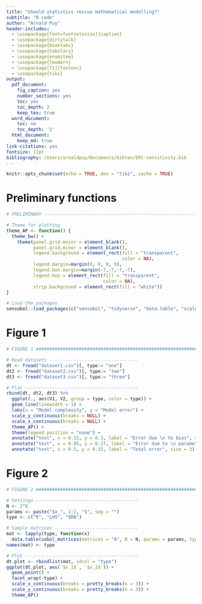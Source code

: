 ```yaml
---
title: "Should statistics rescue mathematical modelling?"
subtitle: "R code"
author: "Arnald Puy"
header-includes:
  - \usepackage[font=footnotesize]{caption}
  - \usepackage{dirtytalk}
  - \usepackage{booktabs}
  - \usepackage{tabulary}
  - \usepackage{enumitem}
  - \usepackage{lmodern}
  - \usepackage[T1]{fontenc}
  - \usepackage{tikz}
output:
  pdf_document:
    fig_caption: yes
    number_sections: yes
    toc: yes
    toc_depth: 2
    keep_tex: true
  word_document:
    toc: no
    toc_depth: '2'
  html_document:
    keep_md: true
link-citations: yes
fontsize: 11pt
bibliography: /Users/arnaldpuy/Documents/bibtex/ERC-sensitivity.bib
---
```


```r
knitr::opts_chunk$set(echo = TRUE, dev = "tikz", cache = TRUE)
```

\newpage

# Preliminary functions

```r

# PRELIMINARY ------------------------------------------------------------------

# Theme for plotting
theme_AP <- function() {
  theme_bw() +
    theme(panel.grid.major = element_blank(),
          panel.grid.minor = element_blank(),
          legend.background = element_rect(fill = "transparent",
                                           color = NA),
          legend.margin=margin(0, 0, 0, 0),
          legend.box.margin=margin(-7,-7,-7,-7), 
          legend.key = element_rect(fill = "transparent",
                                    color = NA), 
          strip.background = element_rect(fill = "white"))
}

# Load the packages
sensobol::load_packages(c("sensobol", "tidyverse", "data.table", "scales"))

```

# Figure 1

```r

# FIGURE 1 #####################################################################

# Read datasets ---------------------------------
dt <- fread("dataset1.csv")[, type:= "one"]
dt2 <- fread("dataset2.csv")[, type:= "two"]
dt3 <- fread("dataset3.csv")[, type:= "three"]

# Plot ------------------------------------------
rbind(dt, dt2, dt3) %>%
  ggplot(., aes(V1, V2, group = type, color = type)) +
  geom_line(linewidth = 1) +
  labs(x = "Model complexity", y = "Model error") +
  scale_y_continuous(breaks = NULL) +
  scale_x_continuous(breaks = NULL) +
  theme_AP() +
  theme(legend.position = "none") +
  annotate("text", x = 0.15, y = 0.3, label = "Error due \n to bias", size = 3) +
  annotate("text", x = 0.85, y = 0.27, label = "Error due to \n parametrization", size = 3) +
  annotate("text", x = 0.5, y = 0.35, label = "Total error", size = 3)
```

# Figure 2

```r

# FIGURE 2 #####################################################################

# Settings --------------------------------------
N <- 2^8
params <- paste("$x_", 1:2, "$", sep = "")
type <- c("R", "LHS", "QRN")

# Sample matrices -------------------------------
mat <- lapply(type, function(x) 
  data.table(sobol_matrices(matrices = "A", N = N, params = params, type = x)))
names(mat) <- type

# Plot ------------------------------------------
dt.plot <- rbindlist(mat, idcol = "type")
ggplot(dt.plot, aes(`$x_1$`, `$x_2$`)) +
  geom_point() +
  facet_wrap(~type) + 
  scale_x_continuous(breaks = pretty_breaks(n = 3)) +
  scale_y_continuous(breaks = pretty_breaks(n = 3)) +
  theme_AP()
```